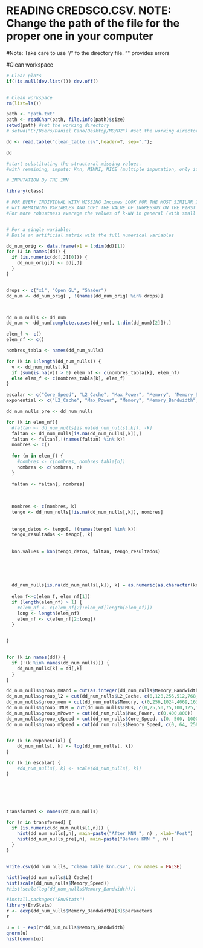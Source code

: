 #  READING CREDSCO.CSV. NOTE: Change the path of the file for the proper one in your computer

#Note: Take care to use "/" fo the directory file. "\" provides errors


#Clean workspace

```{r}
# Clear plots
if(!is.null(dev.list())) dev.off()


# Clean workspace
rm(list=ls())
```

```{r}
path <- "path.txt"
path <- readChar(path, file.info(path)$size)
setwd(path) #set the working directory
# setwd("C:/Users/Daniel Cano/Desktop/MD/D2") #set the working directory

dd <- read.table("clean_table.csv",header=T, sep=",");

dd
```


```{r}
#start substituting the structural missing values.
#with remaining, impute: Knn, MIMMI, MICE (multiple imputation, only if you know well)

# IMPUTATION By THE 1NN

library(class)

# FOR EVERY INDIVIDUAL WITH MISSING Incomes LOOK FOR THE MOST SIMILAR INDIVIDUAL 
# wrt REMAINING VARIABLES AND COPY THE VALUE OF INGRESSOS ON THE FIRST 
#For more robustness average the values of k-NN in general (with small k)


# For a single variable:
# Build an artificial matrix with the full numerical variables

dd_num_orig <- data.frame(x1 = 1:dim(dd)[1])
for (J in names(dd)) {
  if (is.numeric(dd[,J][0])) {
    dd_num_orig[J] <- dd[,J]
  }
}


drops <- c("x1", "Open_GL", "Shader")
dd_num <- dd_num_orig[ , !(names(dd_num_orig) %in% drops)]



dd_num_nulls <- dd_num
dd_num <- dd_num[complete.cases(dd_num[, 1:dim(dd_num)[2]]),]

```


```{r}
elem_f <- c()
elem_nf <- c()

nombres_tabla <- names(dd_num_nulls)

for (k in 1:length(dd_num_nulls)) {
  v <- dd_num_nulls[,k]
  if (sum(is.na(v)) > 0) elem_nf <- c(nombres_tabla[k], elem_nf)
  else elem_f <- c(nombres_tabla[k], elem_f)
}

escalar <- c("Core_Speed", "L2_Cache", "Max_Power", "Memory", "Memory_Speed", "TMUs", "Texture_Rate", "Memory_Bandwidth")
exponential <- c("L2_Cache", "Max_Power", "Memory", "Memory_Bandwidth", "TMUs", "Texture_Rate")

dd_num_nulls_pre <- dd_num_nulls

for (k in elem_nf){
  #faltan <- dd_num_nulls[is.na(dd_num_nulls[,k]), -k]
  faltan <- dd_num_nulls[is.na(dd_num_nulls[,k]),]
  faltan <- faltan[,!(names(faltan) %in% k)]
  nombres <- c()
  
  for (n in elem_f) {
    #nombres <- c(nombres, nombres_tabla[n])
    nombres <- c(nombres, n)
  }
  
  faltan <- faltan[, nombres]
  
  
  
  nombres <- c(nombres, k)
  tengo <- dd_num_nulls[!is.na(dd_num_nulls[,k]), nombres]
  
  
  tengo_datos <- tengo[, !(names(tengo) %in% k)]
  tengo_resultados <- tengo[, k]
  
  
  knn.values = knn(tengo_datos, faltan, tengo_resultados)
  
  
  
  
  
  dd_num_nulls[is.na(dd_num_nulls[,k]), k] = as.numeric(as.character(knn.values))
  
  elem_f<-c(elem_f, elem_nf[1])
  if (length(elem_nf) > 1) {
    #elem_nf <- c(elem_nf[2]:elem_nf[length(elem_nf)])
    long <- length(elem_nf)
    elem_nf <- c(elem_nf[2:long])
  }
  

}


for (k in names(dd)) {
  if (!(k %in% names(dd_num_nulls))) {
    dd_num_nulls[k] = dd[,k]
  }
}

dd_num_nulls$group_mBand = cut(as.integer(dd_num_nulls$Memory_Bandwidth), c(0,32,128,512,1024,2048))
dd_num_nulls$group_l2 = cut(dd_num_nulls$L2_Cache, c(0,128,256,512,768,1024,2048,4069))
dd_num_nulls$group_mem = cut(dd_num_nulls$Memory, c(0,256,1024,4069,16384,32768))
dd_num_nulls$group_TMUs = cut(dd_num_nulls$TMUs, c(0,25,50,75,100,125,150,175,200,225,250,275,300,450))
dd_num_nulls$group_mPower = cut(dd_num_nulls$Max_Power, c(0,400,800))
dd_num_nulls$group_cSpeed = cut(dd_num_nulls$Core_Speed, c(0, 500, 1000, 1500, 2000, 2500))
dd_num_nulls$group_mSpeed = cut(dd_num_nulls$Memory_Speed, c(0, 64, 256, 1024, 4096))


for (k in exponential) {
    dd_num_nulls[, k] <- log(dd_num_nulls[, k])
}

for (k in escalar) {
    #dd_num_nulls[, k] <- scale(dd_num_nulls[, k])
}






transformed <- names(dd_num_nulls)

for (n in transformed) {
  if (is.numeric(dd_num_nulls[1,n])) {
    hist(dd_num_nulls[,n], main=paste("After KNN ", n) , xlab="Post")
    hist(dd_num_nulls_pre[,n], main=paste("Before KNN " , n) )
  }
}


write.csv(dd_num_nulls, "clean_table_knn.csv", row.names = FALSE)


```

```{r}
hist(log(dd_num_nulls$L2_Cache))
hist(scale(dd_num_nulls$Memory_Speed))
#hist(scale(log(dd_num_nulls$Memory_Bandwidth)))
```
```{r}
#install.packages("EnvStats")
library(EnvStats)
r <- eexp(dd_num_nulls$Memory_Bandwidth)[3]$parameters
r
```


```{r}

u = 1 - exp(r*dd_num_nulls$Memory_Bandwidth)
qnorm(u)
hist(qnorm(u)) 
```



